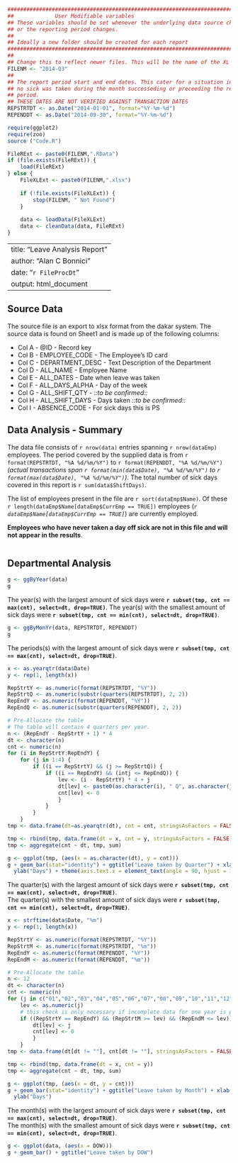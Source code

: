 ```r
#############################################################################
##             User Modifiable variables
## These variables should be set whenever the underlying data source changes
## or the reporting period changes.
##
## Ideally a new folder should be created for each report
#############################################################################
##
## Change this to reflect newer files. This will be the name of the XL file
FILENM <- "2014-Q3"
##
## The report period start and end dates. This cater for a situation in which
## no sick was taken during the month successeding or preceeding the reporting 
## period. 
## THESE DATES ARE NOT VERIFIED AGAINST TRANSACTION DATES
REPSTRTDT <- as.Date("2014-01-01", format="%Y-%m-%d")
REPENDDT <- as.Date("2014-09-30", format="%Y-%m-%d")

require(ggplot2)
require(zoo)
source ("Code.R")

FileRExt <- paste0(FILENM,".RData")
if (file.exists(FileRExt)) {
    load(FileRExt)
} else {
    FileXLExt <- paste0(FILENM,".xlsx")
    
    if (!file.exists(FileXLExt)) {
        stop(FILENM, " Not Found")
    }
    
    data <- loadData(FileXLExt)
    data <- cleanData(data, FileRExt)
}
```
---
title: "Leave Analysis Report"
author: "Alan C Bonnici"
date: "`r FileProcDt`"
output: html_document
---

## Source Data

The source file is an export to xlsx format from the dakar system. The source data is found on Sheet1 and is made up of the following columns:

* Col A - @ID - Record key  
* Col B - EMPLOYEE_CODE - The Employee's ID card  
* Col C - DEPARTMENT_DESC - Text Description of the Department  
* Col D - ALL_NAME - Employee Name  
* Col E - ALL_DATES - Date when leave was taken  
* Col F - ALL_DAYS_ALPHA - Day of the week  
* Col G - ALL_SHIFT_QTY - _::to be confirmed::_  
* Col H - ALL_SHIFT_DAYS - Days taken _::to be confirmed::_  
* Col I - ABSENCE_CODE - For sick days this is PS

## Data Analysis - Summary

The data file consists of `r nrow(data)` entries spanning `r nrow(dataEmp)` employees. The period covered by the supplied data is from `r format(REPSTRTDT, "%A %d/%m/%Y")` to `r format(REPENDDT, "%A %d/%m/%Y")` *(actual transactions span `r format(min(data$Date), "%A %d/%m/%Y")` to `r format(max(data$Date), "%A %d/%m/%Y")`)*. The total number of sick days covered in this report is `r sum(data$ShiftDays)`.
                 
The list of employees present in the file are `r sort(dataEmp$Name)`. Of these `r length(dataEmp$Name[dataEmp$CurrEmp == TRUE])` employees (*`r dataEmp$Name[dataEmp$CurrEmp == TRUE]`*) are currently employed. 

**Employees who have never taken a day off sick are not in this file and will not appear in the results**.

```r

```

## Departmental Analysis

```r
g <- ggByYear(data)
g
```

The year(s) with the largest amount of sick days were **`r subset(tmp, cnt == max(cnt), select=dt, drop=TRUE)`**.
The year(s) with the smallest amount of sick days were **`r subset(tmp, cnt == min(cnt), select=dt, drop=TRUE)`**. 

```r
g <- ggByMonYr(data, REPSTRTDT, REPENDDT)
g
```

The periods(s) with the largest amount of sick days were **`r subset(tmp, cnt == max(cnt), select=dt, drop=TRUE)`**.


```r
x <- as.yearqtr(data$Date) 
y <- rep(1, length(x))

RepStrtY <- as.numeric(format(REPSTRTDT, "%Y"))
RepStrtQ <- as.numeric(substr(quarters(REPSTRTDT), 2, 2))
RepEndY <- as.numeric(format(REPENDDT, "%Y"))
RepEndQ <- as.numeric(substr(quarters(REPENDDT), 2, 2))

# Pre-Allocate the table
# The table will contain 4 quarters per year.
n <- (RepEndY - RepStrtY + 1) * 4
dt <- character(n)
cnt <- numeric(n)
for (i in RepStrtY:RepEndY) {
    for (j in 1:4) {
        if ((i == RepStrtY) && (j >= RepStrtQ)) {
            if ((i == RepEndY) && (intj <= RepEndQ)) {
                lev <- (i - RepStrtY) * 4 + j
                dt[lev] <- paste0(as.character(i), " Q", as.character(j))
                cnt[lev] <- 0
                }
            }
        }
    }
tmp <- data.frame(dt=as.yearqtr(dt), cnt = cnt, stringsAsFactors = FALSE)

tmp <- rbind(tmp, data.frame(dt = x, cnt = y, stringsAsFactors = FALSE))
tmp <- aggregate(cnt ~ dt, tmp, sum)

g <- ggplot(tmp, (aes(x = as.character(dt), y = cnt)))
g + geom_bar(stat="identity") + ggtitle("Leave taken by Quarter") + xlab("Quarter") +
  ylab("Days") + theme(axis.text.x = element_text(angle = 90, hjust = 1))

```

The quarter(s) with the largest amount of sick days were **`r subset(tmp, cnt == max(cnt), select=dt, drop=TRUE)`**.  
The quarter(s) with the smallest amount of sick days were **`r subset(tmp, cnt == min(cnt), select=dt, drop=TRUE)`**.


```r
x <- strftime(data$Date, "%m") 
y <- rep(1, length(x))

RepStrtY <- as.numeric(format(REPSTRTDT, "%Y"))
RepStrtM <- as.numeric(format(REPSTRTDT, "%m"))
RepEndY <- as.numeric(format(REPENDDT, "%Y"))
RepEndM <- as.numeric(format(REPENDDT, "%m"))

# Pre-Allocate the table
n <- 12
dt <- character(n)
cnt <- numeric(n)
for (j in c("01","02","03","04","05","06","07","08","09","10","11","12")) {
    lev <- as.numeric(j)
    # this check is only necessary if incomplete data for one year is provided
    if ((RepStrtY == RepEndY) && (RepStrtM >= lev) && (RepEndM <= lev)) {
        dt[lev] <- j
        cnt[lev] <- 0
        }
    }
tmp <- data.frame(dt[dt != ""], cnt[dt != ""], stringsAsFactors = FALSE)

tmp <- rbind(tmp, data.frame(dt = x, cnt = y))
tmp <- aggregate(cnt ~ dt, tmp, sum)

g <- ggplot(tmp, (aes(x = dt, y = cnt)))
g + geom_bar(stat="identity") + ggtitle("Leave taken by Month") + xlab("Month") +
  ylab("Days")

```

The month(s) with the largest amount of sick days were **`r subset(tmp, cnt == max(cnt), select=dt, drop=TRUE)`**.  
The month(s) with the smallest amount of sick days were **`r subset(tmp, cnt == min(cnt), select=dt, drop=TRUE)`**.

```r
g <- ggplot(data, (aes(x = DOW)))
g + geom_bar() + ggtitle("Leave taken by DOW")
```

